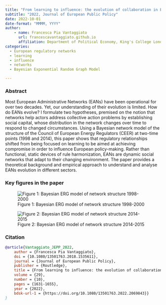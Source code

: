 ```yaml
---
title: "From learning to influence: the evolution of collaboration in European Administrative Networks" 
subtitle: "2022, Journal of European Public Policy"
date: 2022-10-01
date-format: "MMMM, YYYY"
author:
    - name: Francesca Pia Vantaggiato
      url: francescavantaggiato.github.io
      affiliation: Department of Political Economy, King's College London (UK)
categories: 
  - European regulatory networks
  - learning
  - influence
  - networks
  - Bayesian Exponential Random Graph Model

---
```


### Abstract
Most European Administrative Networks (EANs) have been operational for over two decades. Yet, our understanding of their evolution is limited. How do EANs evolve? I formulate two hypotheses, premised on the notion that networks help actors address collective action problems by establishing social capital, whose distribution in the network changes over time to respond to changed circumstances. Using a Bayesian network model of the structure of the Council of European Energy Regulators (CEER) at two-time points (1998 and 2014), this paper shows that regulatory relationships shifted from being focused on learning to be aimed at achieving compromise in order to influence European policy-making. Rather than functional, static devices of rule harmonization, EANs are dynamic social networks that adapt to their changing environment. The paper provides a theoretical background and empirical approach to understand and analyse EANs evolution in different sectors.

### Key figures in the paper


![Figure 1: Bayesian ERG model of network structure 1998-2000](JEPP2022_ERN_1998_2000.jpeg)





![Figure 2: Bayesian ERG model of network structure 2014-2015](JEPP2022_ERN_2014_2015.jpeg)


### Citation

```bibtex
@article{Vantaggiato_JEPP_2022,
	author = {Francesca Pia Vantaggiato},
	doi = {10.1080/13501763.2018.1535611},
	journal = {Journal of European Public Policy},
	publisher = {Routledge},
	title = {From learning to influence: the evolution of collaboration in European Administrative Networks},
	volume = {29},
    number = {10},
	pages = {1631-1655},
	year = {2022},
	bdsk-url-1 = {https://doi.org/10.1080/13501763.2022.2069843}}
}
```

